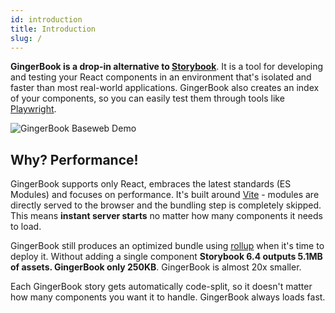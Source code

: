 ```yaml
---
id: introduction
title: Introduction
slug: /
---
```



**GingerBook is a drop-in alternative to <a href="https://storybook.js.org/">Storybook</a>**. It is a tool for developing and testing your React components in an environment that's isolated and faster than most real-world applications. GingerBook also creates an index of your components, so you can easily test them through tools like <a href="https://playwright.dev/">Playwright</a>.


![GingerBook Baseweb Demo](./img/ladle-baseweb.png)


## Why? Performance!

GingerBook supports only React, embraces the latest standards (ES Modules) and focuses on performance. It's built around [Vite](https://vitejs.dev/) - modules are directly served to the browser and the bundling step is completely skipped. This means **instant server starts** no matter how many components it needs to load.

GingerBook still produces an optimized bundle using [rollup](https://rollupjs.org/guide/en/) when it's time to deploy it. Without adding a single component **Storybook 6.4 outputs 5.1MB of assets. GingerBook only 250KB**. GingerBook is almost 20x smaller.

Each GingerBook story gets automatically code-split, so it doesn't matter how many components you want it to handle. GingerBook always loads fast.
